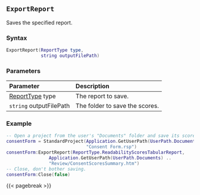 ## `ExportReport` {#standard-exportreport}

Saves\index{Reports!exporting} the specified report.

### Syntax {-}

``` .lua
ExportReport(ReportType type,
             string outputFilePath) 
```

### Parameters {-}

**Parameter** | **Description**
| :-- | :-- |
[ReportType](#reporttype) type | The report to save.
`string` outputFilePath | The folder to save the scores.

### Example {-}

``` .lua
-- Open a project from the user's "Documents" folder and save its scores summary
consentForm = StandardProject(Application.GetUserPath(UserPath.Documents) ..
                              "Consent Form.rsp")
consentForm:ExportReport(ReportType.ReadabilityScoresTabularReport,
                Application.GetUserPath(UserPath.Documents) ..
                "Review/ConsentScoresSummary.htm")
-- Close, don't bother saving.
consentForm:Close(false)
```

{{< pagebreak >}}